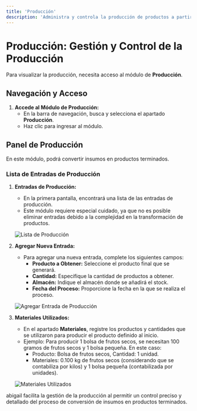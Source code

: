 ```yaml
---
title: 'Producción'
description: 'Administra y controla la producción de productos a partir de insumos con abigail.'
---
```


# Producción: Gestión y Control de la Producción

Para visualizar la producción, necesita acceso al módulo de **Producción**.

## Navegación y Acceso

1. **Accede al Módulo de Producción:**
   - En la barra de navegación, busca y selecciona el apartado **Producción**.
   - Haz clic para ingresar al módulo.

## Panel de Producción

En este módulo, podrá convertir insumos en productos terminados.

### Lista de Entradas de Producción

1. **Entradas de Producción:**
   - En la primera pantalla, encontrará una lista de las entradas de producción.
   - Este módulo requiere especial cuidado, ya que no es posible eliminar entradas debido a la complejidad en la transformación de productos.

   <img
     className="block"
     src="/images/production-list-es.png"
     alt="Lista de Producción"
   />

2. **Agregar Nueva Entrada:**
   - Para agregar una nueva entrada, complete los siguientes campos:
     - **Producto a Obtener:** Seleccione el producto final que se generará.
     - **Cantidad:** Especifique la cantidad de productos a obtener.
     - **Almacén:** Indique el almacén donde se añadirá el stock.
     - **Fecha del Proceso:** Proporcione la fecha en la que se realiza el proceso.

   <img
     className="block"
     src="/images/production-add-es.png"
     alt="Agregar Entrada de Producción"
   />

3. **Materiales Utilizados:**
   - En el apartado **Materiales**, registre los productos y cantidades que se utilizaron para producir el producto definido al inicio.
   - Ejemplo: Para producir 1 bolsa de frutos secos, se necesitan 100 gramos de frutos secos y 1 bolsa pequeña. En este caso:
     - Producto: Bolsa de frutos secos, Cantidad: 1 unidad.
     - Materiales: 0.100 kg de frutos secos (considerando que se contabiliza por kilos) y 1 bolsa pequeña (contabilizada por unidades).

   <img
     className="block"
     src="/images/production-materials-es.png"
     alt="Materiales Utilizados"
   />

abigail facilita la gestión de la producción al permitir un control preciso y detallado del proceso de conversión de insumos en productos terminados.
